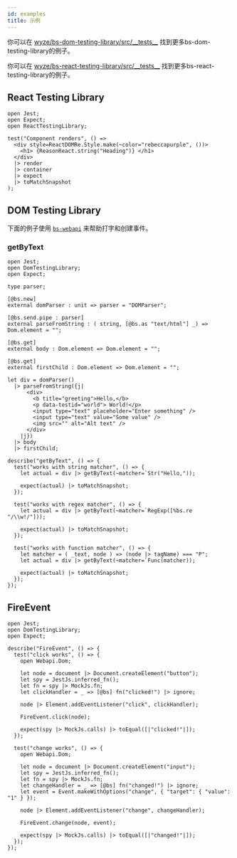 ```yaml
---
id: examples
title: 示例
---
```


你可以在
[wyze/bs-dom-testing-library/src/\_\_tests\_\_](https://github.com/wyze/bs-dom-testing-library/tree/master/src/__tests__)
找到更多bs-dom-testing-library的例子。

你可以在
[wyze/bs-react-testing-library/src/\_\_tests\_\_](https://github.com/wyze/bs-react-testing-library/tree/master/src/__tests__)
找到更多bs-react-testing-library的例子。

## React Testing Library

```reason title="Component_test.re"
open Jest;
open Expect;
open ReactTestingLibrary;

test("Component renders", () =>
  <div style=ReactDOMRe.Style.make(~color="rebeccapurple", ())>
    <h1> {ReasonReact.string("Heading")} </h1>
  </div>
  |> render
  |> container
  |> expect
  |> toMatchSnapshot
);
```

## DOM Testing Library

下面的例子使用
[`bs-webapi`](https://github.com/reasonml-community/bs-webapi-incubator)
来帮助打字和创建事件。

### getByText

```reason title="__tests__/example_test.re"
open Jest;
open DomTestingLibrary;
open Expect;

type parser;

[@bs.new]
external domParser : unit => parser = "DOMParser";

[@bs.send.pipe : parser]
external parseFromString : ( string, [@bs.as "text/html"] _) => Dom.element = "";

[@bs.get]
external body : Dom.element => Dom.element = "";

[@bs.get]
external firstChild : Dom.element => Dom.element = "";

let div = domParser()
  |> parseFromString({j|
      <div>
        <b title="greeting">Hello,</b>
        <p data-testid="world"> World!</p>
        <input type="text" placeholder="Enter something" />
        <input type="text" value="Some value" />
        <img src="" alt="Alt text" />
      </div>
    |j})
  |> body
  |> firstChild;

describe("getByText", () => {
  test("works with string matcher", () => {
    let actual = div |> getByText(~matcher=`Str("Hello,"));

    expect(actual) |> toMatchSnapshot;
  });

  test("works with regex matcher", () => {
    let actual = div |> getByText(~matcher=`RegExp([%bs.re "/\\w!/"]));

    expect(actual) |> toMatchSnapshot;
  });

  test("works with function matcher", () => {
    let matcher = ( _text, node ) => (node |> tagName) === "P";
    let actual = div |> getByText(~matcher=`Func(matcher));

    expect(actual) |> toMatchSnapshot;
  });
});
```

## FireEvent

```reason
open Jest;
open DomTestingLibrary;
open Expect;

describe("FireEvent", () => {
  test("click works", () => {
    open Webapi.Dom;

    let node = document |> Document.createElement("button");
    let spy = JestJs.inferred_fn();
    let fn = spy |> MockJs.fn;
    let clickHandler = _ => [@bs] fn("clicked!") |> ignore;

    node |> Element.addEventListener("click", clickHandler);

    FireEvent.click(node);

    expect(spy |> MockJs.calls) |> toEqual([|"clicked!"|]);
  });

  test("change works", () => {
    open Webapi.Dom;

    let node = document |> Document.createElement("input");
    let spy = JestJs.inferred_fn();
    let fn = spy |> MockJs.fn;
    let changeHandler = _ => [@bs] fn("changed!") |> ignore;
    let event = Event.makeWithOptions("change", { "target": { "value": "1" } });

    node |> Element.addEventListener("change", changeHandler);

    FireEvent.change(node, event);

    expect(spy |> MockJs.calls) |> toEqual([|"changed!"|]);
  });
});
```

